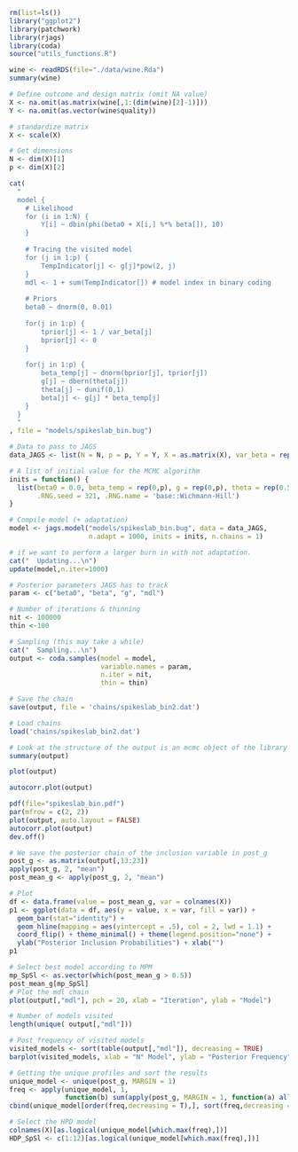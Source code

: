 ```r
rm(list=ls())
library("ggplot2")
library(patchwork)
library(rjags)
library(coda)
source("utils_functions.R")

wine <- readRDS(file="./data/wine.Rda")
summary(wine)
```

```r
# Define outcome and design matrix (omit NA value)
X <- na.omit(as.matrix(wine[,1:(dim(wine)[2]-1)]))
Y <- na.omit(as.vector(wine$quality))

# standardize matrix
X <- scale(X)

# Get dimensions
N <- dim(X)[1]
p <- dim(X)[2]
```

```r
cat(
  "
  model {
    # Likelihood 
    for (i in 1:N) {
    	Y[i] ~ dbin(phi(beta0 + X[i,] %*% beta[]), 10)
    } 
  
    # Tracing the visited model
    for (j in 1:p) {
    	TempIndicator[j] <- g[j]*pow(2, j) 
    }
    mdl <- 1 + sum(TempIndicator[]) # model index in binary coding 
  
    # Priors
    beta0 ~ dnorm(0, 0.01)
  
    for(j in 1:p) {
    	tprior[j] <- 1 / var_beta[j]
    	bprior[j] <- 0
    }
  
    for(j in 1:p) {
    	beta_temp[j] ~ dnorm(bprior[j], tprior[j])
    	g[j] ~ dbern(theta[j])
    	theta[j] ~ dunif(0,1)
    	beta[j] <- g[j] * beta_temp[j]	
    }
  }
  "
, file = "models/spikeslab_bin.bug")

# Data to pass to JAGS
data_JAGS <- list(N = N, p = p, Y = Y, X = as.matrix(X), var_beta = rep(1, p))

# A list of initial value for the MCMC algorithm 
inits = function() {
  list(beta0 = 0.0, beta_temp = rep(0,p), g = rep(0,p), theta = rep(0.5, p),
       .RNG.seed = 321, .RNG.name = 'base::Wichmann-Hill') 
}

# Compile model (+ adaptation)
model <- jags.model("models/spikeslab_bin.bug", data = data_JAGS,
                    n.adapt = 1000, inits = inits, n.chains = 1) 
```

```r
# if we want to perform a larger burn in with not adaptation.
cat("  Updating...\n")
update(model,n.iter=1000)
```

```r
# Posterior parameters JAGS has to track
param <- c("beta0", "beta", "g", "mdl")

# Number of iterations & thinning
nit <- 100000
thin <-100

# Sampling (this may take a while)
cat("  Sampling...\n")
output <- coda.samples(model = model,
                       variable.names = param,
                       n.iter = nit,
                       thin = thin)

# Save the chain
save(output, file = 'chains/spikeslab_bin2.dat')
```

```r
# Load chains
load('chains/spikeslab_bin2.dat')

# Look at the structure of the output is an mcmc object of the library coda
summary(output)
```

```r
plot(output)
```

```r
autocorr.plot(output)
```

```r
pdf(file="spikeslab_bin.pdf")
par(mfrow = c(2, 2))
plot(output, auto.layout = FALSE)
autocorr.plot(output)
dev.off()
```

```r
# We save the posterior chain of the inclusion variable in post_g
post_g <- as.matrix(output[,13:23])
apply(post_g, 2, "mean")
post_mean_g <- apply(post_g, 2, "mean") 
```
```r
# Plot
df <- data.frame(value = post_mean_g, var = colnames(X))
p1 <- ggplot(data = df, aes(y = value, x = var, fill = var)) + 
  geom_bar(stat="identity") + 
  geom_hline(mapping = aes(yintercept = .5), col = 2, lwd = 1.1) +
  coord_flip() + theme_minimal() + theme(legend.position="none") + 
  ylab("Posterior Inclusion Probabilities") + xlab("")
p1
```
```r
# Select best model according to MPM
mp_SpSl <- as.vector(which(post_mean_g > 0.5))
post_mean_g[mp_SpSl]
# Plot the mdl chain
plot(output[,"mdl"], pch = 20, xlab = "Iteration", ylab = "Model")
```
```r
# Number of models visited
length(unique( output[,"mdl"]))
```
```r
# Post frequency of visited models
visited_models <- sort(table(output[,"mdl"]), decreasing = TRUE)
barplot(visited_models, xlab = "N° Model", ylab = "Posterior Frequency")
```
```r
# Getting the unique profiles and sort the results
unique_model <- unique(post_g, MARGIN = 1)
freq <- apply(unique_model, 1,
              function(b) sum(apply(post_g, MARGIN = 1, function(a) all(a == b))))
cbind(unique_model[order(freq,decreasing = T),], sort(freq,decreasing = T))
```
```r
# Select the HPD model 
colnames(X)[as.logical(unique_model[which.max(freq),])]
HDP_SpSl <- c(1:12)[as.logical(unique_model[which.max(freq),])]
```

